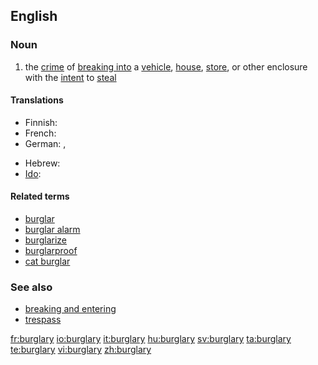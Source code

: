 ==English==

===Noun===
{{wikipedia}}
{{en-noun|burglaries}}

# the [[crime]] of [[break in|breaking into]] a [[vehicle]], [[house]], [[store]], or other enclosure with the [[intent]] to [[steal]]

====Translations====
{{trans-top|the crime of breaking into}}
* Finnish: {{t-|fi|murto}}
* French: {{t+|fr|cambriolage|m}}
* German: {{t+|de|Einbruch|m}}, {{t-|de|Einbruchdiebstahl|m}}
{{trans-mid}}
* Hebrew: {{t-|he|פריצה|tr=pritza|f}}
* [[Ido]]: {{t+|io|rupto-furto}}
{{trans-bottom}}

====Related terms====
* [[burglar]]
* [[burglar alarm]]
* [[burglarize]]
* [[burglarproof]]
* [[cat burglar]]

===See also===
* [[breaking and entering]]
* [[trespass]]

[[fr:burglary]]
[[io:burglary]]
[[it:burglary]]
[[hu:burglary]]
[[sv:burglary]]
[[ta:burglary]]
[[te:burglary]]
[[vi:burglary]]
[[zh:burglary]]